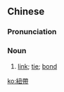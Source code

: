 ==Chinese==
{{zh-forms|s=纽带}}

===Pronunciation===
{{zh-pron
|m=niǔdài
|c=nau2 daai3
|mn=qz,xm,zz:niú-tài/qz,xm,zz:niú-tòa
|cat=n
}}

===Noun===
{{zh-noun}}

# [[link]]; [[tie]]; [[bond]]

[[ko:紐帶]]